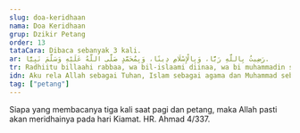 ```yaml
---
slug: doa-keridhaan
nama: Doa Keridhaan
grup: Dzikir Petang
order: 13
tataCara: Dibaca sebanyak 3 kali.
ar: رَضِيتُ بِاللَّهِ رَبًّا، وَبِالْإِسْلَامِ دِينًا، وَبِمُحَمَّدٍ صَلَّى اللَّهُ عَلَيْهِ وَسَلَّمَ نَبِيًّا.
tr: Radhiitu billaahi rabbaa, wa bil-islaami diinaa, wa bi muhammadin shallallaahu 'alaihi wa sallama nabiyyaa.
idn: Aku rela Allah sebagai Tuhan, Islam sebagai agama dan Muhammad sebagai nabi (yang diutus oleh Allah).
tag: ["petang"]
---
```


Siapa yang membacanya tiga kali saat pagi dan petang, maka Allah pasti akan meridhainya pada hari Kiamat. HR. Ahmad 4/337.
